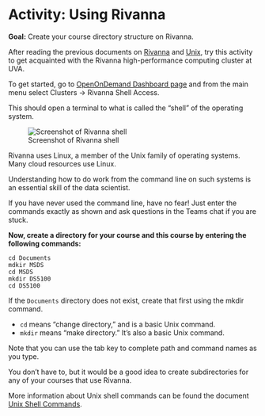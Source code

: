 # Activity: Using Rivanna

::: callout
**Goal:** Create your course directory structure on Rivanna.
:::

After reading the previous documents on [Rivanna](https://ontoligent.github.io/DS5100-book/topics/rivanna.html) and [Unix](https://ontoligent.github.io/DS5100-book/topics/unix.html), try this activity to get acquainted with the Rivanna high-performance computing cluster at UVA.

To get started, go to [OpenOnDemand Dashboard page](https://rivanna-portal.hpc.virginia.edu/pun/sys/dashboard) and from the main menu select Clusters → Rivanna Shell Access.

This should open a terminal to what is called the "shell" of the operating system.

![Screenshot of Rivanna shell](../media/107383064.png)

Rivanna uses Linux, a member of the Unix family of operating systems. Many cloud resources use Linux.

Understanding how to do work from the command line on such systems is an essential skill of the data scientist.

If you have never used the command line, have no fear! Just enter the commands exactly as shown and ask questions in the Teams chat if you are stuck.

**Now, create a directory for your course and this course by entering the following commands:**

```         
cd Documents 
mdkir MSDS 
cd MSDS 
mkdir DS5100 
cd DS5100
```

If the `Documents` directory does not exist, create that first using the mkdir command.

-   `cd` means "change directory," and is a basic Unix command.
-   `mkdir` means "make directory." It's also a basic Unix command.

Note that you can use the tab key to complete path and command names as you type.

You don't have to, but it would be a good idea to create subdirectories for any of your courses that use Rivanna.

More information about Unix shell commands can be found the document [Unix Shell Commands](https://ontoligent.github.io/DS5100-book/topics/unix.html).
